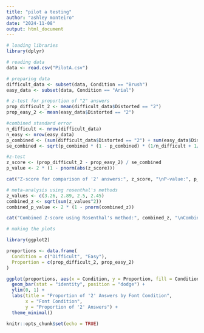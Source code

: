 ```yaml
---
title: "pilot a testing"
author: "ashley monteiro"
date: "2024-11-08"
output: html_document
---
```

```r
# loading libraries
library(dplyr)

# reading data
data <- read.csv("PilotA.csv")

# preparing data
difficult_data <- subset(data, Condition == "Brush")
easy_data <- subset(data, Condition == "Arial")

# z-test for proportion of "2" answers
prop_difficult_2 <- mean(difficult_data$Distorted == "2")
prop_easy_2 <- mean(easy_data$Distorted == "2")

#combined standard error
n_difficult <- nrow(difficult_data)
n_easy <- nrow(easy_data)
p_combined <- (sum(difficult_data$Distorted == "2") + sum(easy_data$Distorted == "2")) / (n_difficult + n_easy)
se_combined <- sqrt(p_combined * (1 - p_combined) * (1/n_difficult + 1/n_easy))

#z-test
z_score <- (prop_difficult_2 - prop_easy_2) / se_combined
p_value <- 2 * (1 - pnorm(abs(z_score)))

cat("Z-score for comparison of '2' answers:", z_score, "\nP-value:", p_value, "\n")

# meta-analysis using rosenthal's methods
z_values <- c(3.26, 2.89, 2.5, 2.45)
combined_z <- sqrt(sum(z_values^2))
combined_p_value <- 2 * (1 - pnorm(combined_z))

cat("Combined Z-score using Rosenthal's method:", combined_z, "\nCombined P-value:", combined_p_value, "\n")

```
```r

# making the plots

library(ggplot2)

proportions <- data.frame(
  Condition = c("Difficult", "Easy"),
  Proportion = c(prop_difficult_2, prop_easy_2)
)

ggplot(proportions, aes(x = Condition, y = Proportion, fill = Condition)) +
  geom_bar(stat = "identity", position = "dodge") +
  ylim(0, 1) +
  labs(title = "Proportion of '2' Answers by Font Condition",
       x = "Font Condition",
       y = "Proportion of '2' Answers") +
  theme_minimal()

```


```r
knitr::opts_chunk$set(echo = TRUE)
```

